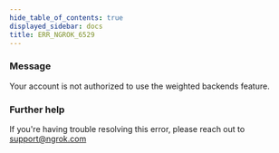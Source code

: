 ```yaml
---
hide_table_of_contents: true
displayed_sidebar: docs
title: ERR_NGROK_6529
---
```


### Message

Your account is not authorized to use the weighted backends feature.

### Further help

If you're having trouble resolving this error, please reach out to [support@ngrok.com](mailto:support@ngrok.com?subject=Help%20with%20ERR_NGROK_6529)

